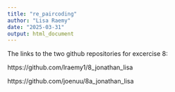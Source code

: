 ```yaml
---
title: "re_paircoding"
author: "Lisa Raemy"
date: "2025-03-31"
output: html_document
---
```

The links to the two github repositories for excercise 8: 

https://github.com/lraemy1/8_jonathan_lisa

https://github.com/joenuu/8a_jonathan_lisa